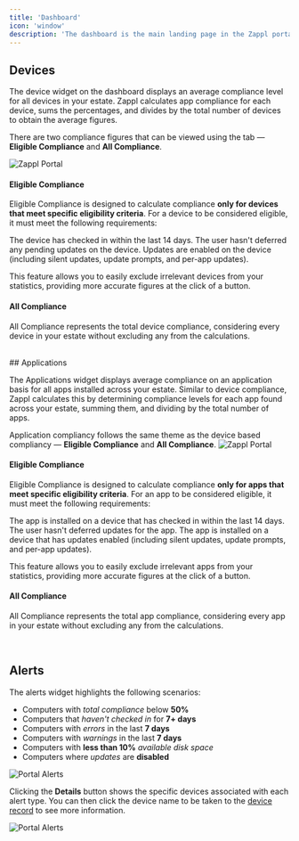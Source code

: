 ```yaml
---
title: 'Dashboard'
icon: 'window'
description: 'The dashboard is the main landing page in the Zappl portal. Here, you will find an overview of your device and app compliance, as well as any relevant alerts.'
---
```


## Devices

The device widget on the dashboard displays an average compliance level for all devices in your estate. Zappl calculates app compliance for each device, sums the percentages, and divides by the total number of devices to obtain the average figures.

There are two compliance figures that can be viewed using the tab — **Eligible Compliance** and **All Compliance**.

![Zappl Portal](/images/portal-compliance.webp)

#### Eligible Compliance

Eligible Compliance is designed to calculate compliance **only for devices that meet specific eligibility criteria**. For a device to be considered eligible, it must meet the following requirements:

<Check>The device has checked in within the last 14 days.</Check>
<Check>The user hasn't deferred any pending updates on the device.</Check>
<Check>Updates are enabled on the device (including silent updates, update prompts, and per-app updates).</Check>

This feature allows you to easily exclude irrelevant devices from your statistics, providing more accurate figures at the click of a button.

#### All Compliance

All Compliance represents the total device compliance, considering every device in your estate without excluding any from the calculations.

<br />
## Applications

The Applications widget displays average compliance on an application basis for all apps installed across your estate. Similar to device compliance, Zappl calculates this by determining compliance levels for each app found across your estate, summing them, and dividing by the total number of apps.

Application compliancy follows the same theme as the device based compliancy — **Eligible Compliance** and **All Compliance**.
![Zappl Portal](/images/portal-complianceApp.webp)

#### Eligible Compliance
Eligible Compliance is designed to calculate compliance **only for apps that meet specific eligibility criteria**. For an app to be considered eligible, it must meet the following requirements:

<Check>The app is installed on a device that has checked in within the last 14 days.</Check>
<Check>The user hasn't deferred updates for the app.</Check>
<Check>The app is installed on a device that has updates enabled (including silent updates, update prompts, and per-app updates).</Check>

This feature allows you to easily exclude irrelevant apps from your statistics, providing more accurate figures at the click of a button.

#### All Compliance
All Compliance represents the total app compliance, considering every app in your estate without excluding any from the calculations.

<br />

## Alerts
The alerts widget highlights the following scenarios:

- Computers with _total compliance_ below **50%**
- Computers that _haven't checked in_ for **7+ days**
- Computers with _errors_ in the last **7 days**
- Computers with _warnings_ in the last **7 days**
- Computers with **less than 10%** _available disk space_
- Computers where _updates_ are **disabled**

![Portal Alerts](/images/portal-alerts.webp)

Clicking the **Details** button shows the specific devices associated with each alert type. You can then click the device name to be taken to the [device record](/portal/device-records) to see more information.

![Portal Alerts](/images/portal-alert-details.webp)
